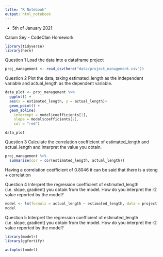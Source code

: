 ```yaml
---
title: "R Notebook"
output: html_notebook
---
```


 - 5th of January 2021

Calum Sey - CodeClan Homework


```r
library(tidyverse)
library(here)
```

Question 1
Load the data into a dataframe project

```r
proj_management <- read_csv(here("data/project_management.csv"))
```


Question 2
Plot the data, taking estimated_length as the independent variable and actual_length as the dependent variable.

```r
data_plot <- proj_management %>% 
  ggplot() + 
  aes(x = estimated_length, y = actual_length)+
  geom_point() +
  geom_abline(
    intercept = model$coefficients[1],
    slope = model$coefficients[2],
    col = "red")

data_plot
```


Question 3
Calculate the correlation coefficient of estimated_length and actual_length and interpret the value you obtain.


```r
proj_management %>% 
  summarise(cor = cor(estimated_length, actual_length))
```

Having a correlation coefficient of 0.8046 it can be said that there is a stong + correlation


Question 4
Interpret the regression coefficient of estimated_length (i.e. slope, gradient) you obtain from the model. How do you interpret the r2 value reported by the model?

```r
model <- lm(formula = actual_length ~ estimated_length, data = project)
model
```


Question 5
Interpret the regression coefficient of estimated_length (i.e. slope, gradient) you obtain from the model. How do you interpret the r2 value reported by the model?

```r
library(modelr)
library(ggfortify)
```

```r
autoplot(model)
```

